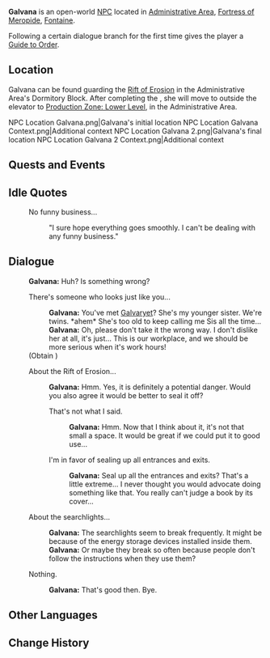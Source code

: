 {{Meta
<!-- Remove this template after adding the missing info -->
|missing_NPC_profile  = yes
}}
{{Character Infobox
|type             = Open-World NPC
|image            = NPC Galvana.png
|realname         = <!-- Optional, if different from in-game name -->
|deceased         = <!-- Past (for deceased prior to events of the game) or free response -->
|region           = Fontaine
|location         = Fontaine
|affiliation      = Fortress of Meropide
|title            = Fortress of Meropide Guard

|ancestry         = <!-- Clan/family -->
|father           = 
|mother           = 
|spouse           = 
|sibling          = Galvaryet
|child            = 
|relative         = 

|voiceEN          = 
|voiceCN          = 
|voiceJP          = 
|voiceKR          = 
|dialoguereward   = {{Card|Guide to Order|1}}
}}
'''Galvana''' is an open-world [[NPC]] located in [[Administrative Area]], [[Fortress of Meropide]], [[Fontaine]].

Following a certain dialogue branch for the first time gives the player a [[Guide to Order]].

==Location==
Galvana can be found guarding the [[Rift of Erosion]] in the Administrative Area's Dormitory Block. After completing the {{Quest|Scenes from Life in Meropide: Dead End}}, she will move to outside the elevator to [[Production Zone|Production Zone: Lower Level]], in the Administrative Area.
<gallery>
NPC Location Galvana.png|Galvana's initial location
NPC Location Galvana Context.png|Additional context
NPC Location Galvana 2.png|Galvana's final location
NPC Location Galvana 2 Context.png|Additional context
</gallery>
<!--
==Profile==
''(To be added.)''

===Personality===
''(To be added.)''

===Appearance===
''(To be added.)''
-->
==Quests and Events==
{{Quests and Events}}

==Idle Quotes==
{{Dialogue Start}}
:{{DIcon|Idle}} No funny business...
:: {{A|VO Galvana 01.ogg}} "I sure hope everything goes smoothly. I can't be dealing with any funny business."
{{Dialogue End}}

==Dialogue==
{{Dialogue Start}}
:'''Galvana:''' Huh? Is something wrong?
:{{DIcon|Reward}} There's someone who looks just like you...
::'''Galvana:''' You've met [[Galvaryet]]? She's my younger sister. We're twins. *ahem* She's too old to keep calling me Sis all the time...
::'''Galvana:''' Oh, please don't take it the wrong way. I don't dislike her at all, it's just... This is our workplace, and we should be more serious when it's work hours!
:;(Obtain {{Item|Guide to Order|x=1}})
:{{DIcon}} About the Rift of Erosion...
::'''Galvana:''' Hmm. Yes, it is definitely a potential danger. Would you also agree it would be better to seal it off?
::{{DIcon}} That's not what I said.
:::'''Galvana:''' Hmm. Now that I think about it, it's not that small a space. It would be great if we could put it to good use...
::{{DIcon}} I'm in favor of sealing up all entrances and exits.
:::'''Galvana:''' Seal up all the entrances and exits? That's a little extreme... I never thought you would advocate doing something like that. You really can't judge a book by its cover...
:{{DIcon}} About the searchlights...
::'''Galvana:''' The searchlights seem to break frequently. It might be because of the energy storage devices installed inside them.
::'''Galvana:''' Or maybe they break so often because people don't follow the instructions when they use them?
:{{DIcon}} Nothing.
::'''Galvana:''' That's good then. Bye.
{{Dialogue End}}
<!--
==Event Dialogue==
===Event Name===
{{Dialogue Start}}
:'''{{subst:PAGENAME}}:'''
{{Dialogue End}}
-->
==Other Languages==
{{Other Languages|default_hidden=1
|en      = Galvana
|zhs     = 嘉维娜
|zhs_rm  = Jiāwéinà
|zht     = 嘉維娜
|zht_rm  = Jiāwéinà
|ja      = ガルヴァーナ
|ja_rm   = Garuvaana
|ko      = 갈바나
|es      = Galvana
|fr      = Galvana
|ru      = Гальвана
|th      = Galvana
|vi      = Galvana
|de      = Galvana
|id      = Galvana
|pt      = Galvana
|tr      = Galvana
|it      = Galvana
}}

==Change History==
{{Change History|4.1}}
<!--
==References==
{{Reflist}}
-->